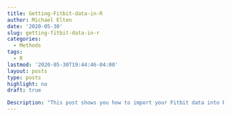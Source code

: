```yaml
---
title: Getting-Fitbit-data-in-R
author: Michael Elten
date: '2020-05-30'
slug: getting-fitbit-data-in-r
categories:
  - Methods
tags:
  - R
lastmod: '2020-05-30T19:44:46-04:00'
layout: posts
type: posts
highlight: no
draft: true

Description: "This post shows you how to import your Fitbit data into R"
---
```



